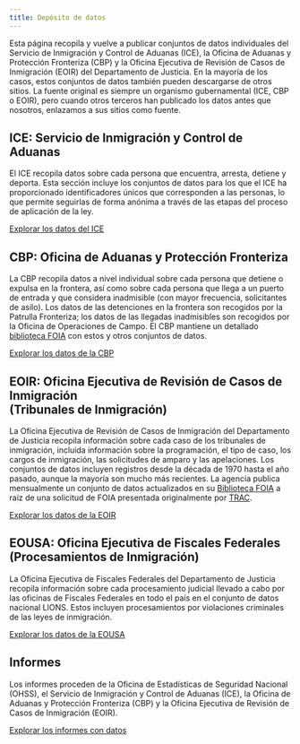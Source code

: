```yaml
---
title: Depósito de datos
---
```


Esta página recopila y vuelve a publicar conjuntos de datos individuales del Servicio de Inmigración y Control de Aduanas (ICE), la Oficina de Aduanas y Protección Fronteriza (CBP) y la Oficina Ejecutiva de Revisión de Casos de Inmigración (EOIR) del Departamento de Justicia. En la mayoría de los casos, estos conjuntos de datos también pueden descargarse de otros sitios. La fuente original es siempre un organismo gubernamental (ICE, CBP o EOIR), pero cuando otros terceros han publicado los datos antes que nosotros, enlazamos a sus sitios como fuente.

## ICE: Servicio de Inmigración y Control de Aduanas

El ICE recopila datos sobre cada persona que encuentra, arresta, detiene y deporta. Esta sección incluye los conjuntos de datos para los que el ICE ha proporcionado identificadores únicos que corresponden a las personas, lo que permite seguirlas de forma anónima a través de las etapas del proceso de aplicación de la ley.

[Explorar los datos del ICE](/data/ice.html){.btn-action-primary .btn-action .btn .btn-outline-primary .btn-lg role="button"} 

## CBP: Oficina de Aduanas y Protección Fronteriza

La CBP recopila datos a nivel individual sobre cada persona que detiene o expulsa en la frontera, así como sobre cada persona que llega a un puerto de entrada y que considera inadmisible (con mayor frecuencia, solicitantes de asilo). Los datos de las detenciones en la frontera son recogidos por la Patrulla Fronteriza; los datos de las llegadas inadmisibles son recogidos por la Oficina de Operaciones de Campo. El CBP mantiene un detallado [biblioteca FOIA](https://www.cbp.gov/newsroom/accountability-and-transparency/foia-reading-room) con estos y otros conjuntos de datos.

[Explorar los datos de la CBP](/data/cbp.html){.btn-action-primary .btn-action .btn .btn-outline-primary .btn-lg role="button"} 

## EOIR: Oficina Ejecutiva de Revisión de Casos de Inmigración<br>(Tribunales de Inmigración)

La Oficina Ejecutiva de Revisión de Casos de Inmigración del Departamento de Justicia recopila información sobre cada caso de los tribunales de inmigración, incluida información sobre la programación, el tipo de caso, los cargos de inmigración, las solicitudes de amparo y las apelaciones. Los conjuntos de datos incluyen registros desde la década de 1970 hasta el año pasado, aunque la mayoría son mucho más recientes. La agencia publica mensualmente un conjunto de datos actualizados en su [Biblioteca FOIA](https://www.justice.gov/eoir/foia-library-0) a raíz de una solicitud de FOIA presentada originalmente por [TRAC](https://tracreports.org).

[Explorar los datos de la EOIR](/data/eoir.html){.btn-action-primary .btn-action .btn .btn-outline-primary .btn-lg role="button"} 

## EOUSA: Oficina Ejecutiva de Fiscales Federales<br>(Procesamientos de Inmigración)

La Oficina Ejecutiva de Fiscales Federales del Departamento de Justicia recopila información sobre cada procesamiento judicial llevado a cabo por las oficinas de Fiscales Federales en todo el país en el conjunto de datos nacional LIONS. Estos incluyen procesamientos por violaciones criminales de las leyes de inmigración.

[Explorar los datos de la EOUSA](/data/eousa.html){.btn-action-primary .btn-action .btn .btn-outline-primary .btn-lg role="button"} 

## Informes 

Los informes proceden de la Oficina de Estadísticas de Seguridad Nacional (OHSS), el Servicio de Inmigración y Control de Aduanas (ICE), la Oficina de Aduanas y Protección Fronteriza (CBP) y la Oficina Ejecutiva de Revisión de Casos de Inmigración (EOIR).

[Explorar los informes con datos](/data/eoir.html){.btn-action-primary .btn-action .btn .btn-outline-primary .btn-lg role="button"} 

